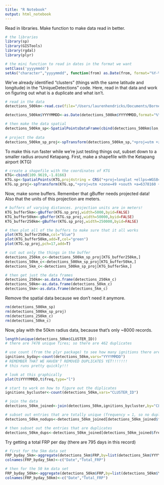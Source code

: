 ```yaml
---
title: "R Notebook"
output: html_notebook
---
```

Read in libraries. Make function to make data read in better. 
```r
# the libraries
library(sp)
library(GISTools)
library(rgdal)
library(plyr)

# the mini function to read in dates in the format we want
setClass('yyyymmdd')
setAs("character","yyyymmdd", function(from) as.Date(from, format="%Y-%m-%d"))
```

We've already identified "clusters" (things with the same latitude and longitude) in the "UniqueDetections" code. Here, read in that data and work on figuring out what is a duplicate and what isn't. 
```r
# read in the data
detections_500km<-read.csv(file="/Users/laurenhendricks/Documents/Borneo/Ketapang_ClimateFire/mcd14ml_KTG_500km_DupsClusterID.txt",row.names=1)     # row.names=1 tells the function that the row names are in the first column (the row names are just the number from when it was written in, but now it's too late to get them out)

detections_500km$YYYYMMDD<-as.Date(detections_500km$YYYYMMDD,format="%Y-%m-%d")

# then make the data spatial
detections_500km_sp<-SpatialPointsDataFrame(cbind(detections_500km$lon,detections_500km$lat),detections_500km,proj4string = CRS("+proj=longlat +ellps=WGS84"))
                                          
# project the data                                          
detections_500km_sp_proj<-spTransform(detections_500km_sp,"+proj=utm +zone=49 +south +a=6378160 +b=6356774.50408554 +units=m +no_defs")
```

To make this run faster while we're just testing things out, subset down to a smaller radius around Ketapang. First, make a shapefile with the Ketapang airport (KTG)
```r
# create a shapefile with the coordinates of KTG
KTG<-cbind(109.9619,-1.8166)
KTG.sp<-SpatialPoints(KTG,proj4string = CRS("+proj=longlat +ellps=WGS84"),bbox=NULL)
KTG.sp_proj<-spTransform(KTG.sp,"+proj=utm +zone=49 +south +a=6378160 +b=6356774.50408554 +units=m +no_defs")
```

Now, make some buffers. Remember that gBuffer needs projected data! Also that the units of this projection are meters. 
```r
# buffers of varying distances. projection units are in meters! 
KTG_buffer5km<-gBuffer(KTG.sp_proj,width=5000,byid=FALSE)
KTG_buffer50km<-gBuffer(KTG.sp_proj,width=50000,byid=FALSE)
KTG_buffer250km<-gBuffer(KTG.sp_proj,width=250000,byid=FALSE)

# then plot all of the buffers to make sure that it all works
plot(KTG_buffer250km,col="blue")
plot(KTG_buffer50km,add=T,col="green")
plot(KTG.sp_proj,pch=17,add=T)

# cut out only the things in the buffer
detections_250km_c<-detections_500km_sp_proj[KTG_buffer250km,]
detections_50km_c<-detections_500km_sp_proj[KTG_buffer50km,]
detections_5km_c<-detections_500km_sp_proj[KTG_buffer5km,]

# then get just the data frames
detections_250km<-as.data.frame(detections_250km_c)
detections_50km<-as.data.frame(detections_50km_c)
detections_5km<-as.data.frame(detections_5km_c)
```

Remove the spatial data because we don't need it anymore. 
```r
rm(detections_500km_sp)
rm(detections_500km_sp_proj)
rm(detections_250km_c)
rm(detections_50km_c)
```

Now, play with the 50km radius data, because that's only ~8000 records. 
```r
length(unique(detections_50km$CLUSTER_ID))
# there are 7478 unique fires; so there are 462 duplicates
```
```r
# use count (from the plyr package) to see how many ignitions there are on a given day
ignitions_byday<-count(detections_50km,vars="YYYYMMDD")
# REMEMBER THAT WE HAVEN'T REMOVED DUPLICATES YET!!!!!!!
# this runs pretty quickly!!! 

# look at this graphically
plot(t$YYYYMMDD,t$freq,type="l")

# start to work on how to figure out the diplicates
ignitions_bycluster<-count(detections_50km,vars="CLUSTER_ID")

# join the data
detections_50km_joined<-join(detections_50km,ignitions_bycluster,by="CLUSTER_ID",type="left",match="all")

# subset out entries that are totally unique (frequency = 1, so no duplicate lat/longs)
detections_50km_nodups<-detections_50km_joined[detections_50km_joined$freq==1,]

# then subset out the entries that are duplicates
detections_50km_dups<-detections_50km_joined[detections_50km_joined$freq>1,]

```

Try getting a total FRP per day (there are 795 days in this record)
```r
# first for the 5km data set
FRP_byday_5km<-aggregate(detections_5km$FRP,by=list(detections_5km$YYYYMMDD),sum)
colnames(FRP_byday_5km)<-c("Date","Total_FRP")

# then for the 50 km data set
FRP_byday_50km<-aggregate(detections_50km$FRP,by=list(detections_50km$YYYYMMDD),sum)
colnames(FRP_byday_50km)<-c("Date","Total_FRP")

```

